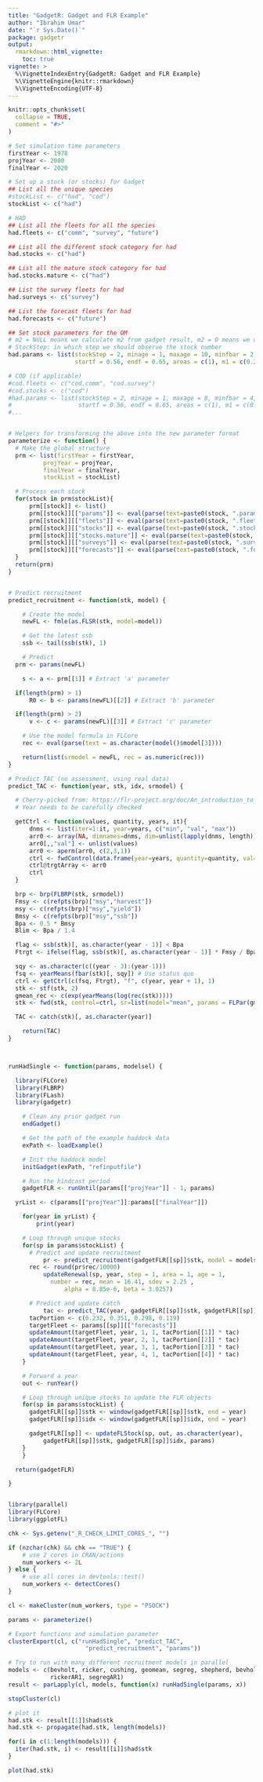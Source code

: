 ```yaml
---
title: "GadgetR: Gadget and FLR Example"
author: "Ibrahim Umar"
date: "`r Sys.Date()`"
package: gadgetr
output: 
  rmarkdown::html_vignette:
    toc: true
vignette: >
  %\VignetteIndexEntry{GadgetR: Gadget and FLR Example}
  %\VignetteEngine{knitr::rmarkdown}
  %\VignetteEncoding{UTF-8}
---
```


```r
knitr::opts_chunk$set(
  collapse = TRUE,
  comment = "#>"
)
```

```r
# Set simulation time parameters
firstYear <- 1978
projYear <- 2000
finalYear <- 2020

# Set up a stock (or stocks) for Gadget
## List all the unique species
#stockList <- c("had", "cod")
stockList <- c("had")

# HAD
## List all the fleets for all the species
had.fleets <- c("comm", "survey", "future")

## List all the different stock category for had
had.stocks <- c("had")

## List all the mature stock category for had
had.stocks.mature <- c("had")

## List the survey fleets for had
had.surveys <- c("survey")

## List the forecast fleets for had 
had.forecasts <- c("future")

## Set stock parameters for the OM
# m2 = NULL means we calculate m2 from gadget result, m2 = 0 means we use only residual mortality (m1)
# StockStep: in which step we should observe the stock number
had.params <- list(stockStep = 2, minage = 1, maxage = 10, minfbar = 2, maxfbar = 8,
                   startf = 0.56, endf = 0.65, areas = c(1), m1 = c(0.2), m2 = NULL)

# COD (if applicable)
#cod.fleets <- c("cod.comm", "cod.survey")
#cod.stocks <- c("cod")
#had.params <- list(stockStep = 2, minage = 1, maxage = 8, minfbar = 4, maxfbar = 8,
#                   startf = 0.56, endf = 0.65, areas = c(1), m1 = c(0.2), m2 = NULL)
#...


# Helpers for transforming the above into the new parameter format
parameterize <- function() {
  # Make the global structure
  prm <- list(firstYear = firstYear,
          projYear = projYear,
          finalYear = finalYear,
          stockList = stockList)

  # Process each stock
  for(stock in prm$stockList){
      prm[[stock]] <- list()
      prm[[stock]][["params"]] <- eval(parse(text=paste0(stock, ".params")))
      prm[[stock]][["fleets"]] <- eval(parse(text=paste0(stock, ".fleets")))
      prm[[stock]][["stocks"]] <- eval(parse(text=paste0(stock, ".stocks")))
      prm[[stock]][["stocks.mature"]] <- eval(parse(text=paste0(stock, ".stocks.mature")))
      prm[[stock]][["surveys"]] <- eval(parse(text=paste0(stock, ".surveys")))
      prm[[stock]][["forecasts"]] <- eval(parse(text=paste0(stock, ".forecasts")))
  }
  return(prm)
}


# Predict recruitment
predict_recruitment <- function(stk, model) {

	# Create the model
	newFL <- fmle(as.FLSR(stk, model=model))

	# Get the latest ssb
	ssb <- tail(ssb(stk), 1)

	# Predict
  prm <- params(newFL)

	s <- a <- prm[[1]] # Extract 'a' parameter

  if(length(prm) > 1)
	  R0 <- b <- params(newFL)[[2]] # Extract 'b' parameter

  if(length(prm) > 2)
	  v <- c <- params(newFL)[[3]] # Extract 'c' parameter

	# Use the model formula in FLCore
	rec <- eval(parse(text = as.character(model()$model[3])))

	return(list(srmodel = newFL, rec = as.numeric(rec)))
}

# Predict TAC (no assessment, using real data)
predict_TAC <- function(year, stk, idx, srmodel) {

  # Cherry-picked from: https://flr-project.org/doc/An_introduction_to_MSE_using_FLR.html
  # Year needs to be carefully checked

  getCtrl <- function(values, quantity, years, it){
      dnms <- list(iter=1:it, year=years, c("min", "val", "max"))
      arr0 <- array(NA, dimnames=dnms, dim=unlist(lapply(dnms, length)))
      arr0[,,"val"] <- unlist(values)
      arr0 <- aperm(arr0, c(2,3,1))
      ctrl <- fwdControl(data.frame(year=years, quantity=quantity, val=NA))
      ctrl@trgtArray <- arr0
      ctrl
  }

  brp <- brp(FLBRP(stk, srmodel))
  Fmsy <- c(refpts(brp)["msy","harvest"])
  msy <- c(refpts(brp)["msy","yield"])
  Bmsy <- c(refpts(brp)["msy","ssb"])
  Bpa <- 0.5 * Bmsy
  Blim <- Bpa / 1.4

  flag <- ssb(stk)[, as.character(year - 1)] < Bpa
  Ftrgt <- ifelse(flag, ssb(stk)[, as.character(year - 1)] * Fmsy / Bpa, Fmsy)

  sqy <- as.character(c((year - 3):(year-1)))
  fsq <- yearMeans(fbar(stk)[, sqy]) # Use status quo
  ctrl <- getCtrl(c(fsq, Ftrgt), "f", c(year, year + 1), 1)
  stk <- stf(stk, 2)
  gmean_rec <- c(exp(yearMeans(log(rec(stk)))))
  stk <- fwd(stk, control=ctrl, sr=list(model="mean", params = FLPar(gmean_rec,iter=1)))

  TAC <- catch(stk)[, as.character(year)]

	return(TAC)
}



runHadSingle <- function(params, modelsel) {

  library(FLCore)
  library(FLBRP)
  library(FLash)
  library(gadgetr)

	# Clean any prior gadget run
	endGadget()

	# Get the path of the example haddock data
	exPath <- loadExample()

	# Init the haddock model
	initGadget(exPath, "refinputfile")

	# Run the hindcast period
	gadgetFLR <- runUntil(params[["projYear"]] - 1, params)

  yrList <- c(params[["projYear"]]:params[["finalYear"]])

	for(year in yrList) {
		print(year)

    # Loop through unique stocks
    for(sp in params$stockList) {
      # Predict and update recruitment
		  pr <- predict_recruitment(gadgetFLR[[sp]]$stk, model = modelsel)
      rec <- round(pr$rec/10000)
		  updateRenewal(sp, year, step = 1, area = 1, age = 1,
            number = rec, mean = 16.41, sdev = 2.25 ,
		        alpha = 8.85e-6, beta = 3.0257)

      # Predict and update catch
		  tac <- predict_TAC(year, gadgetFLR[[sp]]$stk, gadgetFLR[[sp]]$idx, pr$srmodel)
      tacPortion <- c(0.232, 0.351, 0.298, 0.119)
      targetFleet <- params[[sp]][["forecasts"]]
      updateAmount(targetFleet, year, 1, 1, tacPortion[[1]] * tac)
      updateAmount(targetFleet, year, 2, 1, tacPortion[[2]] * tac)
      updateAmount(targetFleet, year, 3, 1, tacPortion[[3]] * tac)
      updateAmount(targetFleet, year, 4, 1, tacPortion[[4]] * tac)
    }

    # Forward a year
    out <- runYear()

    # Loop through unique stocks to update the FLR objects
    for(sp in params$stockList) {
      gadgetFLR[[sp]]$stk <- window(gadgetFLR[[sp]]$stk, end = year)
      gadgetFLR[[sp]]$idx <- window(gadgetFLR[[sp]]$idx, end = year)

      gadgetFLR[[sp]] <- updateFLStock(sp, out, as.character(year),
          gadgetFLR[[sp]]$stk, gadgetFLR[[sp]]$idx, params)
    }
	}

  return(gadgetFLR)

}


library(parallel)
library(FLCore)
library(ggplotFL)

chk <- Sys.getenv("_R_CHECK_LIMIT_CORES_", "")

if (nzchar(chk) && chk == "TRUE") {
    # use 2 cores in CRAN/actions
    num_workers <- 2L
} else {
    # use all cores in devtools::test()
    num_workers <- detectCores()
}

cl <- makeCluster(num_workers, type = "PSOCK")

params <- parameterize()

# Export functions and simulation parameter
clusterExport(cl, c("runHadSingle", "predict_TAC", 
                      "predict_recruitment", "params"))

# Try to run with many different recruitment models in parallel
models <- c(bevholt, ricker, cushing, geomean, segreg, shepherd, bevholtAR1,
            rickerAR1, segregAR1)
result <- parLapply(cl, models, function(x) runHadSingle(params, x))

stopCluster(cl)

# plot it
had.stk <- result[[1]]$had$stk
had.stk <- propagate(had.stk, length(models))

for(i in c(1:length(models))) {
  iter(had.stk, i) <- result[[i]]$had$stk
}
```

```r

plot(had.stk)

```